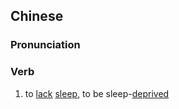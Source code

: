 {{also|缺觉}}
==Chinese==
{{zh-forms|s=缺觉}}

===Pronunciation===
{{zh-pron
|m=quējiào
|cat=v
}}

===Verb===
{{zh-verb}}

# to [[lack]] [[sleep]], to be sleep-[[deprived]]